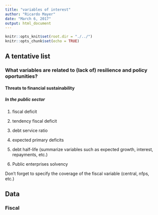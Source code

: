 ```yaml
---
title: "variables of interest"
author: "Ricardo Mayer"
date: "March 6, 2017"
output: html_document
---
```


```r
knitr::opts_knit$set(root.dir = "./../")
knitr::opts_chunk$set(echo = TRUE)
```

## A tentative list

### What variables are related to (lack of) resilience and policy oportunities?

#### Threats to financial sustainability

##### In the public sector

1. fiscal deficit
2. tendency fiscal deficit
3. debt service ratio
4. expected primary deficits
5. debt half-life (summarize variables such as expected growth, interest, repayments, etc.)

6. Public enterprises solvency

Don't forget to specify the coverage of the fiscal variable (central, nfps, etc.)


## Data 

### Fiscal





